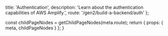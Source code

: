 
  title: 'Authentication',
  description: 'Learn about the authentication capabilities of AWS Amplify.',
  route: '/gen2/build-a-backend/auth'
};

  const childPageNodes = getChildPageNodes(meta.route);
  return {
    props: {
      meta,
      childPageNodes
    }
  };
}

<Overview childPageNodes={props.childPageNodes} />
